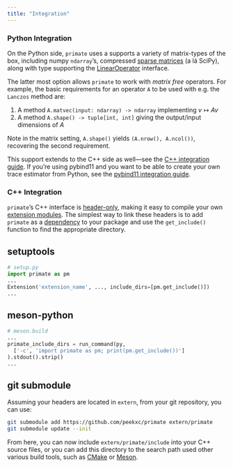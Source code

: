 ```yaml
---
title: "Integration"
---
```


### Python Integration 

On the Python side, `primate` uses a supports a variety of matrix-types of the box, including numpy `ndarray`'s, compressed [sparse matrices](https://docs.scipy.org/doc/scipy/reference/sparse.html) (a lá SciPy), along with type supporting the [LinearOperator](https://docs.scipy.org/doc/scipy/reference/generated/scipy.sparse.linalg.LinearOperator.html) interface. 

The latter most option allows `primate` to work with _matrix free_ operators. For example, the basic requirements for an operator `A` to be used with e.g. the `Lanczos` method are: 

1. A method `A.matvec(input: ndarray) -> ndarray` implementing $v \mapsto Av$
2. A method `A.shape() -> tuple[int, int]` giving the output/input dimensions of $A$

Note in the matrix setting, `A.shape()` yields `(A.nrow(), A.ncol())`, recovering the second requirement. 

This support extends to the C++ side as well---see the [C++ integration guide](integration/cpp_integration.qmd). If you're using pybind11 and you want to be able to create your own trace estimator from Python, see the [pybind11 integration guide](integration/pybind11_integration.qmd). 

### C++ Integration

`primate`'s C++ interface is [header-only](https://en.wikipedia.org/wiki/Header-only), making it easy to compile your own [extension modules](https://docs.python.org/3/extending/extending.html). The simplest way to link these headers is to add `primate` as a [dependency](https://peps.python.org/pep-0631/) to your package and use the `get_include()` function to find the appropriate directory.

::: {.panel-tabset}
## setuptools 

```python
# setup.py
import primate as pm
...
Extension('extension_name', ..., include_dirs=[pm.get_include()])
...
```

## meson-python

```python
# meson.build
...
primate_include_dirs = run_command(py, 
  ['-c', 'import primate as pm; print(pm.get_include())']
).stdout().strip()
...
```

## git submodule 

Assuming your headers are located in `extern`, from your git repository, you can use: 

```bash
git submodule add https://github.com/peekxc/primate extern/primate
git submodule update --init
```

From here, you can now include `extern/primate/include` into your C++ source files, or you can add this directory to the search path used other various build tools, such as [CMake](https://cmake.org/) or [Meson](https://mesonbuild.com/).

::: 
